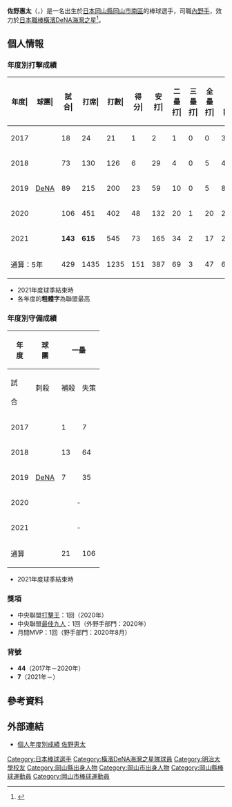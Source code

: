 {{Infobox NPB player|
|name=佐野惠太|
|image=20170311 Keita Sano, infielder of the Yokohama DeNA BayStars, at Yokohama Stadium.jpg|
|width=300|
|position=內野手|
|team=横滨DeNA海湾之星|
|number=7|
|bats=左|
|throws=右|
|birthdate={{birth_date_and_age|1994|11|28|mf=y}}|
|birthplace={{JPN}}[[岡山縣|岡山縣]][[岡山市|岡山市]][[南區_(岡山市)|南區]]|
|debutdate=3月31日
|debutyear=2017年
|debutteam=横滨DeNA海湾之星
|statyear=2021年球季
|stat1label=打擊率
|stat1value=0.299
|stat2label=全壘打
|stat2value=47
|stat3label=打點
|stat3value=189
|stat4label=盜壘
|stat4value=1
|teams=<nowiki></nowiki>
* [[廣陵高等學校|廣陵高等學校]]
* [[明治大學|明治大學]]
* [[橫濱DeNA海灣之星|橫濱DeNA海灣之星]]（2017年－）
}}

'''佐野惠太'''（{{jpn|j=佐野 恵太|hg=さの けいた|rm=Sano Keita}}，{{bd|1994年|11月28日|catIdx=Sano, Keita}}）是一名出生於[[日本|日本]][[岡山縣|岡山縣]][[岡山市|岡山市]][[南區_(岡山市)|南區]]的棒球選手，司職[[內野手|內野手]]，效力於[[日本職棒|日本職棒]][[橫濱DeNA海灣之星|橫濱DeNA海灣之星]]<ref>{{cite web|url=https://full-count.jp/2017/02/18/post57960/|title=「どっちが打てるんだ？」　DeNA“84番目の男”を生んだドラフト席上の一言|publisher=Full-Count|date=2017-02-18|accessdate=2020-11-03|archive-date=2020-11-01|archive-url=https://web.archive.org/web/20201101092014/https://full-count.jp/2017/02/18/post57960/|dead-url=no}}</ref>。

== 個人情報 ==
=== 年度別打擊成績 ===
{| class="wikitable" style="text-align:right; font-size:small"
|-bgcolor="#efefef"
!年度|!!球團|!!試合|!!打席|!!打數|!!得分|!!安打|!!二<br>壘<br>打|!!三<br>壘<br>打|!!全<br>壘<br>打|!!壘<br>打<br>數|!!打點|!!盜壘|!!盜<br>壘<br>刺|!!觸擊|!!犧<br>牲<br>打|!!保送|!!敬遠|!!觸身|!!三振|!!雙殺|!!打<br>擊<br>率|!!上<br>壘<br>率|!!長<br>打<br>率|!!OPS
|-
|style="text-align:center;"|2017
|rowspan="5" style="text-align:center;white-space:nowrap;"|[[橫濱DeNA海灣之星|DeNA]]
|18||24||21||1||2||1||0||0||3||1||0||0||0||0||3||0||0||5||0||.095||.208||.143||.351
|-
|style="text-align:center;"|2018
|73||130||126||6||29||4||0||5||48||14||1||0||0||1||3||0||0||26||3||.230||.246||.381||.627
|-
|style="text-align:center;"|2019
|89||215||200||23||59||10||0||5||84||33||0||0||0||0||13||1||2||39||9||.295||.344||.420||.764
|-
|style="text-align:center;"|2020
|106||451||402||48||132||20||1||20||214||69||0||0||0||3||42||1||4||58||13||'''.328'''||.395||.532||.927
|-
|style="text-align:center;"|2021
|'''143'''||'''615'''||545||73||165||34||2||17||254||72||0||1||0||4||61||1||5||73||14||.303||.376||.466||.842
|-
!colspan="2"|通算：5年
|429||1435||1235||151||387||69||3||47||603||189||1||1||0||8||122||3||11||201||39||.299||.362||.466||.828
|}
* 2021年度球季結束時
* 各年度的'''粗體字'''為聯盟最高

=== 年度別守備成績 ===
{| class="wikitable" style="text-align: right; font-size: small;"
!rowspan="2"|年<br />度!!rowspan="2"|球<br />團!!colspan="6"|一壘!!colspan="6"|外野
|-style="line-height:1.25em;"
!試<br /><br />合!!刺殺<br /><br />!!補殺<br /><br />!!失策<br /><br />!!併殺<br /><br />!!守備率<br /><br />!!試<br /><br />合!!刺<br /><br />殺!!補<br /><br />殺!!失<br /><br />策!!併<br /><br />殺!!守<br />備<br />率
|-
|style="text-align:center;"|2017
|rowspan="5" style="text-align: center; white-space:nowrap;"|[[橫濱DeNA海灣之星|DeNA]]
|1||7||0||0||2||1.000||3||4||0||0||0||1.000
|-
|style="text-align:center;"|2018
|13||64||8||0||5||1.000||22||18||2||0||0||1.000
|-
|style="text-align:center;"|2019
|7||35||2||1||4||.974||55||68||0||1||0||.986
|-
|style="text-align:center;"|2020
|colspan="6" style="text-align:center;"|-||105||169||6||4||1||.978
|-
|style="text-align:center;"|2021
|colspan="6" style="text-align:center;"|-||'''141'''||190||6||4||2||.980
|-
!colspan="2"|通算
|21||106||10||1||11||.991||326||449||14||9||3||.981
|}
* 2021年度球季結束時

=== 獎項 ===
* 中央聯盟[[日本職棒打擊王|打擊王]]：1回（2020年）
* 中央聯盟[[最佳九人|最佳九人]]：1回（外野手部門：2020年）
* 月間MVP：1回（野手部門：2020年8月）

=== 背號 ===
* '''44'''（2017年－2020年）
* '''7'''（2021年－）

== 參考資料 ==
{{reflist}}

== 外部連結 ==
* [https://npb.jp/bis/players/91995134.html 個人年度別成績 佐野恵太] {{Wayback|url=https://npb.jp/bis/players/91995134.html |date=20201002131955 }} {{ja icon}}

{{橫濱DeNA灣星球團球員名單}}
{{中央聯盟首位打者}}
{{中央聯盟最佳九人 (外野手)}}
{{DEFAULTSORT:Sano, Keita}}
[[Category:日本棒球選手|Category:日本棒球選手]]
[[Category:橫濱DeNA海灣之星隊球員|Category:橫濱DeNA海灣之星隊球員]]
[[Category:明治大學校友|Category:明治大學校友]]
[[Category:岡山縣出身人物|Category:岡山縣出身人物]]
[[Category:岡山市出身人物|Category:岡山市出身人物]]
[[Category:岡山縣棒球運動員|Category:岡山縣棒球運動員]]
[[Category:岡山市棒球運動員|Category:岡山市棒球運動員]]